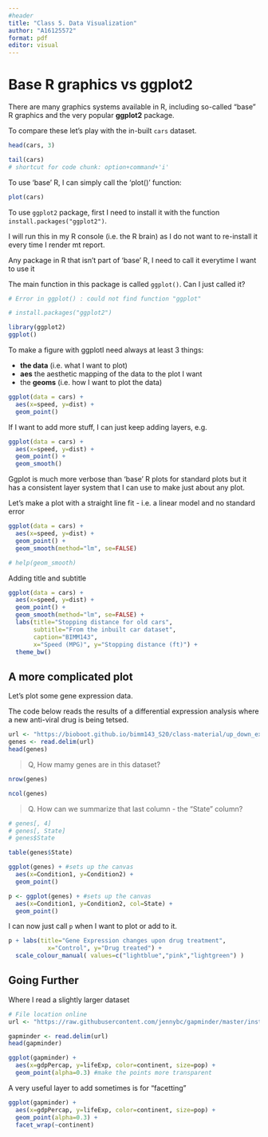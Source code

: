 ```yaml
---
#header 
title: "Class 5. Data Visualization"
author: "A16125572"
format: pdf
editor: visual
---
```


# Base R graphics vs ggplot2

There are many graphics systems available in R, including so-called "base" R graphics and the very popular **ggplot2** package.

To compare these let's play with the in-built `cars` dataset.

```r
head(cars, 3)

tail(cars)
# shortcut for code chunk: option+command+'i'
```

To use 'base' R, I can simply call the 'plot()' function:

```r
plot(cars)
```

To use `ggplot2` package, first I need to install it with the function `install.packages("ggplot2")`.

I will run this in my R console (i.e. the R brain) as I do not want to re-install it every time I render mt report.

Any package in R that isn't part of 'base' R, I need to call it everytime I want to use it

The main function in this package is called `ggplot()`. Can I just called it?

```r
# Error in ggplot() : could not find function "ggplot" 

# install.packages("ggplot2")

library(ggplot2)
ggplot()
```

To make a figure with ggplotI need always at least 3 things:

-   **the data** (i.e. what I want to plot)
-   **aes** the aesthetic mapping of the data to the plot I want
-   the **geoms** (i.e. how I want to plot the data)

```r
ggplot(data = cars) +
  aes(x=speed, y=dist) + 
  geom_point()
```

If I want to add more stuff, I can just keep adding layers, e.g.

```r
ggplot(data = cars) +
  aes(x=speed, y=dist) + 
  geom_point() + 
  geom_smooth()
```

Ggplot is much more verbose than 'base' R plots for standard plots but it has a consistent layer system that I can use to make just about any plot.

Let's make a plot with a straight line fit - i.e. a linear model and no standard error

```r
ggplot(data = cars) +
  aes(x=speed, y=dist) + 
  geom_point() + 
  geom_smooth(method="lm", se=FALSE)

# help(geom_smooth)
```

Adding title and subtitle

```r
ggplot(data = cars) +
  aes(x=speed, y=dist) + 
  geom_point() + 
  geom_smooth(method="lm", se=FALSE) + 
  labs(title="Stopping distance for old cars", 
       subtitle="From the inbuilt car dataset", 
       caption="BIMM143", 
       x="Speed (MPG)", y="Stopping distance (ft)") +
  theme_bw()
```

## A more complicated plot

Let's plot some gene expression data.

The code below reads the results of a differential expression analysis where a new anti-viral drug is being tetsed.

```r
url <- "https://bioboot.github.io/bimm143_S20/class-material/up_down_expression.txt"
genes <- read.delim(url)
head(genes)
```

> Q, How mamy genes are in this dataset?

```r
nrow(genes)

ncol(genes)
```

> Q. How can we summarize that last column - the "State" column?

```r
# genes[, 4]
# genes[, State]
# genes$State

table(genes$State)
```

```r

ggplot(genes) + #sets up the canvas 
  aes(x=Condition1, y=Condition2) + 
  geom_point()

```

```r

p <- ggplot(genes) + #sets up the canvas 
  aes(x=Condition1, y=Condition2, col=State) + 
  geom_point()

```

I can now just call `p` when I want to plot or add to it.

```r
p + labs(title="Gene Expression changes upon drug treatment",
           x="Control", y="Drug treated") + 
  scale_colour_manual( values=c("lightblue","pink","lightgreen") )
```

## Going Further

Where I read a slightly larger dataset

```r
# File location online
url <- "https://raw.githubusercontent.com/jennybc/gapminder/master/inst/extdata/gapminder.tsv"

gapminder <- read.delim(url)
head(gapminder)

```

```r
ggplot(gapminder) + 
  aes(x=gdpPercap, y=lifeExp, color=continent, size=pop) +
  geom_point(alpha=0.3) #make the points more transparent
```

A very useful layer to add sometimes is for "facetting"

```r
ggplot(gapminder) + 
  aes(x=gdpPercap, y=lifeExp, color=continent, size=pop) +
  geom_point(alpha=0.3) +
  facet_wrap(~continent)
```
